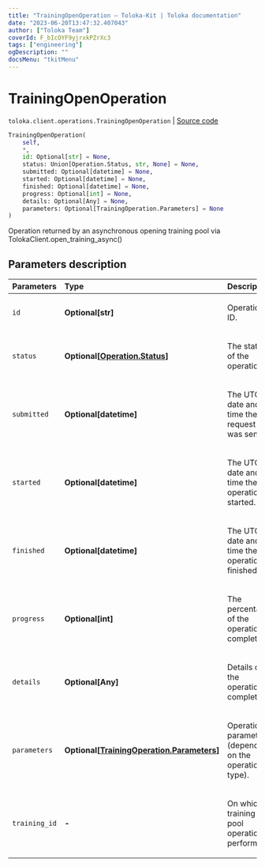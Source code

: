 ```yaml
---
title: "TrainingOpenOperation — Toloka-Kit | Toloka documentation"
date: "2023-06-20T13:47:32.407043"
author: ["Toloka Team"]
coverId: F_bIcOYF9yjrxkPZrXc3
tags: ["engineering"]
ogDescription: ""
docsMenu: "tkitMenu"
---
```


# TrainingOpenOperation

`toloka.client.operations.TrainingOpenOperation` | [Source code](https://github.com/Toloka/toloka-kit/blob/v1.2.0/src/client/operations.py#L239)

```python
TrainingOpenOperation(
    self,
    *,
    id: Optional[str] = None,
    status: Union[Operation.Status, str, None] = None,
    submitted: Optional[datetime] = None,
    started: Optional[datetime] = None,
    finished: Optional[datetime] = None,
    progress: Optional[int] = None,
    details: Optional[Any] = None,
    parameters: Optional[TrainingOperation.Parameters] = None
)
```

Operation returned by an asynchronous opening training pool via TolokaClient.open_training_async()

## Parameters description

| Parameters | Type | Description |
| :----------| :----| :-----------|
`id`|**Optional\[str\]**|<p>Operation ID.</p>
`status`|**Optional\[[Operation.Status](/docs/toloka-kit/reference/toloka.client.operations.Operation.Status)\]**|<p>The status of the operation.</p>
`submitted`|**Optional\[datetime\]**|<p>The UTC date and time the request was sent.</p>
`started`|**Optional\[datetime\]**|<p>The UTC date and time the operation started.</p>
`finished`|**Optional\[datetime\]**|<p>The UTC date and time the operation finished.</p>
`progress`|**Optional\[int\]**|<p>The percentage of the operation completed.</p>
`details`|**Optional\[Any\]**|<p>Details of the operation completion.</p>
`parameters`|**Optional\[[TrainingOperation.Parameters](/docs/toloka-kit/reference/toloka.client.operations.TrainingOperation.Parameters)\]**|<p>Operation parameters (depending on the operation type).</p>
`training_id`|**-**|<p>On which training pool operation is performed.</p>